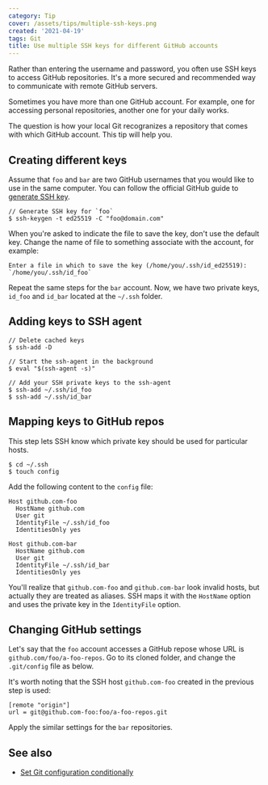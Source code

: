 ```yaml
---
category: Tip
cover: /assets/tips/multiple-ssh-keys.png
created: '2021-04-19'
tags: Git
title: Use multiple SSH keys for different GitHub accounts
---
```


Rather than entering the username and password, you often use SSH keys to access GitHub repositories. It's a more secured and recommended way to communicate with remote GitHub servers.

Sometimes you have more than one GitHub account. For example, one for accessing personal repositories, another one for your daily works.

The question is how your local Git recogranizes a repository that comes with which GitHub account. This tip will help you.

## Creating different keys

Assume that `foo` and `bar` are two GitHub usernames that you would like to use in the same computer. You can follow the official GitHub guide to [generate SSH key](https://docs.github.com/en/github/authenticating-to-github/generating-a-new-ssh-key-and-adding-it-to-the-ssh-agent).

```shell
// Generate SSH key for `foo`
$ ssh-keygen -t ed25519 -C "foo@domain.com"
```

When you're asked to indicate the file to save the key, don't use the default key. Change the name of file to something associate with the account, for example:

```shell
Enter a file in which to save the key (/home/you/.ssh/id_ed25519):
`/home/you/.ssh/id_foo`
```

Repeat the same steps for the `bar` account. Now, we have two private keys, `id_foo` and `id_bar` located at the `~/.ssh` folder.

## Adding keys to SSH agent

```shell
// Delete cached keys
$ ssh-add -D

// Start the ssh-agent in the background
$ eval "$(ssh-agent -s)"

// Add your SSH private keys to the ssh-agent
$ ssh-add ~/.ssh/id_foo
$ ssh-add ~/.ssh/id_bar
```

## Mapping keys to GitHub repos

This step lets SSH know which private key should be used for particular hosts.

```shell
$ cd ~/.ssh
$ touch config
```

Add the following content to the `config` file:

```shell
Host github.com-foo
  HostName github.com
  User git
  IdentityFile ~/.ssh/id_foo
  IdentitiesOnly yes

Host github.com-bar
  HostName github.com
  User git
  IdentityFile ~/.ssh/id_bar
  IdentitiesOnly yes
```

You'll realize that `github.com-foo` and `github.com-bar` look invalid hosts, but actually they are treated as aliases. SSH maps it with the `HostName` option and uses the private key in the `IdentityFile` option.

## Changing GitHub settings

Let's say that the `foo` account accesses a GitHub repose whose URL is `github.com/foo/a-foo-repos`. Go to its cloned folder, and change the `.git/config` file as below.

It's worth noting that the SSH host `github.com-foo` created in the previous step is used:

```shell
[remote "origin"]
url = git@github.com-foo:foo/a-foo-repos.git
```

Apply the similar settings for the `bar` repositories.

## See also

-   [Set Git configuration conditionally](https://phuoc.ng/collection/tips/set-git-configuration-conditionally/)
